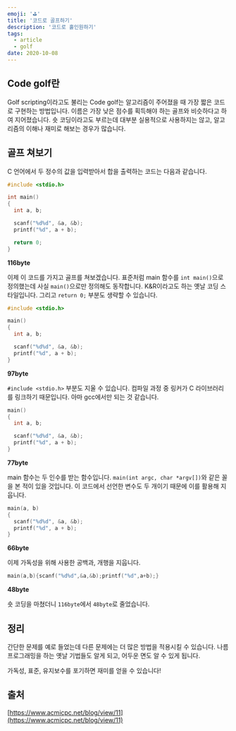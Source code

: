```yaml
---
emoji: '⛳'
title: '코드로 골프하기'
description: '코드로 홀인원하기'
tags:
  - article
  - golf
date: 2020-10-08
---
```


## Code golf란

Golf scripting이라고도 불리는 Code golf는 알고리즘이 주어졌을 때 가장 짧은 코드로 구현하는 방법입니다. 이름은 가장 낮은 점수를 획득해야 하는 골프와 비슷하다고 하여 지어졌습니다. 숏 코딩이라고도 부르는데 대부분 실용적으로 사용하지는 않고, 알고리즘의 이해나 재미로 해보는 경우가 많습니다.

## 골프 쳐보기

C 언어에서 두 정수의 값을 입력받아서 합을 출력하는 코드는 다음과 같습니다.

```c
#include <stdio.h>

int main()
{
  int a, b;

  scanf("%d%d", &a, &b);
  printf("%d", a + b);

  return 0;
}
```

**116byte**

이제 이 코드를 가지고 골프를 쳐보겠습니다. 표준처럼 main 함수를 `int main()`으로 정의했는데 사실 `main()`으로만 정의해도 동작합니다. K&R이라고도 하는 옛날 코딩 스타일입니다. 그리고 `return 0;` 부분도 생략할 수 있습니다.

```c
#include <stdio.h>

main()
{
  int a, b;

  scanf("%d%d", &a, &b);
  printf("%d", a + b);
}
```

**97byte**

`#include <stdio.h>` 부분도 지울 수 있습니다. 컴파일 과정 중 링커가 C 라이브러리를 링크하기 때문입니다. 아마 gcc에서만 되는 것 같습니다.

```c
main()
{
  int a, b;

  scanf("%d%d", &a, &b);
  printf("%d", a + b);
}
```

**77byte**

main 함수는 두 인수를 받는 함수입니다. `main(int argc, char *argv[])`와 같은 꼴을 본 적이 있을 것입니다. 이 코드에서 선언한 변수도 두 개이기 때문에 이를 활용해 지웁니다.

```c
main(a, b)
{
  scanf("%d%d", &a, &b);
  printf("%d", a + b);
}
```

**66byte**

이제 가독성을 위해 사용한 공백과, 개행을 지웁니다.

```c
main(a,b){scanf("%d%d",&a,&b);printf("%d",a+b);}
```

**48byte**

숏 코딩을 마쳤더니 `116byte`에서 `48byte`로 줄었습니다.

## 정리

간단한 문제를 예로 들었는데 다른 문제에는 더 많은 방법을 적용시킬 수 있습니다. 나름 프로그래밍을 하는 옛날 기법들도 알게 되고, 어두운 면도 알 수 있게 됩니다.

가독성, 표준, 유지보수를 포기하면 재미를 얻을 수 있습니다!

## 출처

[https://www.acmicpc.net/blog/view/11](https://www.acmicpc.net/blog/view/11)
